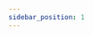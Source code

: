 ```yaml
---
sidebar_position: 1
---
```




<SkillList>
  <div title="力学知识体系" items={[
    { name: "经典理论力学", progress: 80, description: "实际操作过PLC，会基础编程" },
    { name: "分析力学", progress: 60, description: "实际仿真过PLC" },
    { name: "材料力学", progress: 60, description: "实际仿真过PLC" },
    { name: "弹性力学", progress: 0, description: "实际仿真过PLC" },
    { name: "流体力学", progress: 5, description: "实际仿真过PLC" },
    { name: "空气力学", progress: 5, description: "实际仿真过PLC" },
    { name: "有限元分析", progress: 5, description: "实际仿真过PLC" }
  ]} />
</SkillList>